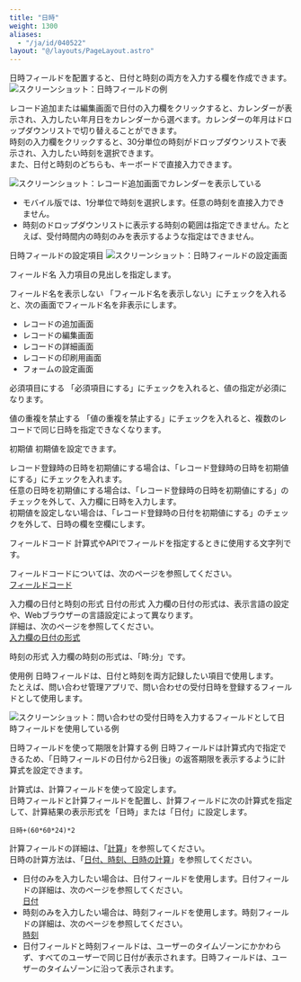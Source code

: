 ```yaml
---
title: "日時"
weight: 1300
aliases:
  - "/ja/id/040522"
layout: "@/layouts/PageLayout.astro"
---
```




日時フィールドを配置すると、日付と時刻の両方を入力する欄を作成できます。  
<Img src="/k/kintone/img-ja/date_and_time_01.png" alt="スクリーンショット：日時フィールドの例" />

レコード追加または編集画面で日付の入力欄をクリックすると、カレンダーが表示され、入力したい年月日をカレンダーから選べます。カレンダーの年月はドロップダウンリストで切り替えることができます。  
時刻の入力欄をクリックすると、30分単位の時刻がドロップダウンリストで表示され、入力したい時刻を選択できます。  
また、日付と時刻のどちらも、キーボードで直接入力できます。

<Img src="/k/kintone/img-ja/date_and_time_02.png" alt="スクリーンショット：レコード追加画面でカレンダーを表示している" />

<Note>

* モバイル版では、1分単位で時刻を選択します。任意の時刻を直接入力できません。
* 時刻のドロップダウンリストに表示する時刻の範囲は指定できません。たとえば、受付時間内の時刻のみを表示するような指定はできません。


</Note>

<Heading id="form_parts_date_and_time_30">日時フィールドの設定項目</Heading>
<Img src="/k/kintone/img-ja/date_and_time_04.png" alt="スクリーンショット：日時フィールドの設定画面" />

<Heading level={3} id="form_parts_date_and_time_3010">フィールド名</Heading>
入力項目の見出しを指定します。

<Heading level={3} id="form_parts_date_and_time_3020">フィールド名を表示しない</Heading>
「フィールド名を表示しない」にチェックを入れると、次の画面でフィールド名を非表示にします。

* レコードの追加画面
* レコードの編集画面
* レコードの詳細画面
* レコードの印刷用画面
* フォームの設定画面

<Heading level={3} id="form_parts_date_and_time_3030">必須項目にする</Heading>
「必須項目にする」にチェックを入れると、値の指定が必須になります。

<Heading level={3} id="form_parts_date_and_time_3040">値の重複を禁止する</Heading>
「値の重複を禁止する」にチェックを入れると、複数のレコードで同じ日時を指定できなくなります。

<Heading level={3} id="form_parts_date_and_time_3050">初期値</Heading>
初期値を設定できます。

レコード登録時の日時を初期値にする場合は、「レコード登録時の日時を初期値にする」にチェックを入れます。  
任意の日時を初期値にする場合は、「レコード登録時の日時を初期値にする」のチェックを外して、入力欄に日時を入力します。  
初期値を設定しない場合は、「レコード登録時の日付を初期値にする」のチェックを外して、日時の欄を空欄にします。

<Heading level={3} id="form_parts_date_and_time_3060">フィールドコード</Heading>
計算式やAPIでフィールドを指定するときに使用する文字列です。

<Note>

フィールドコードについては、次のページを参照してください。  
[フィールドコード](/k/ja/id/040504.html)


</Note>

<Heading id="form_parts_date_and_time_40">入力欄の日付と時刻の形式</Heading>
<Heading level={3} id="form_parts_date_and_time_4010">日付の形式</Heading>
入力欄の日付の形式は、表示言語の設定や、Webブラウザーの言語設定によって異なります。  
詳細は、次のページを参照してください。  
[入力欄の日付の形式](/k/ja/id/040521.html#form_parts_date_40)

<Heading level={3} id="form_parts_date_and_time_4020">時刻の形式</Heading>
入力欄の時刻の形式は、「時:分」です。

<Heading id="form_parts_date_and_time_20">使用例</Heading>
日時フィールドは、日付と時刻を両方記録したい項目で使用します。  
たとえば、問い合わせ管理アプリで、問い合わせの受付日時を登録するフィールドとして使用します。

<Img src="/k/kintone/img-ja/date_and_time_03.png" alt="スクリーンショット：問い合わせの受付日時を入力するフィールドとして日時フィールドを使用している例" />

<Heading level={3} id="form_parts_date_and_time_2010">日時フィールドを使って期限を計算する例</Heading>
日時フィールドは計算式内で指定できるため、「日時フィールドの日付から2日後」の返答期限を表示するように計算式を設定できます。

計算式は、計算フィールドを使って設定します。  
日時フィールドと計算フィールドを配置し、計算フィールドに次の計算式を指定して、計算結果の表示形式を「日時」または「日付」に設定します。

```plaintext {copy=true}
日時+(60*60*24)*2
```

計算フィールドの詳細は、「[計算](/k/ja/id/040517.html)」を参照してください。  
日時の計算方法は、「[日付、時刻、日時の計算](/k/ja/id/040502.html)」を参照してください。

<Note>

* 日付のみを入力したい場合は、日付フィールドを使用します。日付フィールドの詳細は、次のページを参照してください。  
  [日付](/k/ja/id/040521.html)
* 時刻のみを入力したい場合は、時刻フィールドを使用します。時刻フィールドの詳細は、次のページを参照してください。  
  [時刻](/k/ja/id/040540.html)
* 日付フィールドと時刻フィールドは、ユーザーのタイムゾーンにかかわらず、すべてのユーザーで同じ日付が表示されます。日時フィールドは、ユーザーのタイムゾーンに沿って表示されます。


</Note>
